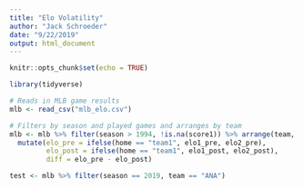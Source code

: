 ```yaml
---
title: "Elo Volatility"
author: "Jack Schroeder"
date: "9/22/2019"
output: html_document
---
```


```r
knitr::opts_chunk$set(echo = TRUE)

library(tidyverse)

# Reads in MLB game results
mlb <- read_csv("mlb_elo.csv")

# Filters by season and played games and arranges by team
mlb <- mlb %>% filter(season > 1994, !is.na(score1)) %>% arrange(team, season, desc(game_number)) %>%
  mutate(elo_pre = ifelse(home == "team1", elo1_pre, elo2_pre), 
         elo_post = ifelse(home == "team1", elo1_post, elo2_post),
         diff = elo_pre - elo_post)

test <- mlb %>% filter(season == 2019, team == "ANA")
```

